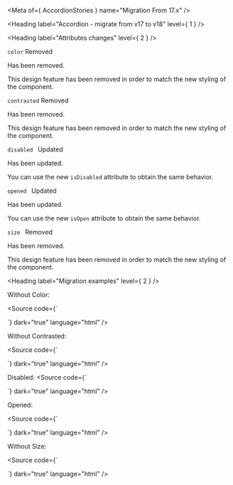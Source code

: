 
<Meta of={ AccordionStories } name="Migration From 17.x" />

<Heading label="Accordion - migrate from v17 to v18" level={ 1 } />

<Heading label="Attributes changes" level={ 2 } />

`color` <Badge color="critical" size="sm">Removed</Badge>

Has been removed.

This design feature has been removed in order to match the new styling of the component.

`contrasted` <Badge color="critical" size="sm">Removed</Badge>

Has been removed.

This design feature has been removed in order to match the new styling of the component.

`disabled ` <Badge color="information" size="sm">Updated</Badge>

Has been updated.

You can use the new `isDisabled` attribute to obtain the same behavior.

`opened ` <Badge color="information" size="sm">Updated</Badge>

Has been updated.

You can use the new `isOpen` attribute to obtain the same behavior.

`size ` <Badge color="critical" size="sm">Removed</Badge>

Has been removed.

This design feature has been removed in order to match the new styling of the component.

<Heading label="Migration examples" level={ 2 } />

Without Color:

<Source code={`
<osds-accordion color='information'></osds-accordion>

<!-- is now -->

<ods-accordion></ods-accordion>
`}
        dark="true"
        language="html" />

Without Contrasted:

<Source code={`
<osds-accordion contrasted></osds-accordion>

<!-- is now -->

<ods-accordion></ods-accordion>
`}
        dark="true"
        language="html" />

Disabled:
<Source code={`
<osds-accordion disabled></osds-accordion>

<!-- is now -->

<ods-accordion is-disabled></ods-accordion>
`}
        dark="true"
        language="html" />

Opened:

<Source code={`
<osds-accordion opened></osds-accordion>

<!-- is now -->

<ods-accordion is-open></ods-accordion>
`}
        dark="true"
        language="html" />

Without Size:

<Source code={`
<osds-accordion size='md'></osds-accordion>

<!-- is now -->

<ods-accordion></ods-accordion>
`}
        dark="true"
        language="html" />
